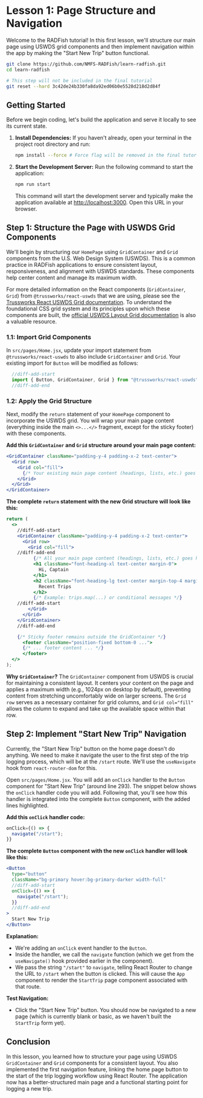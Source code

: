 
# Lesson 1: Page Structure and Navigation

Welcome to the RADFish tutorial! In this first lesson, we'll structure our main page using USWDS grid components and then implement navigation within the app by making the "Start New Trip" button functional.

```sh
git clone https://github.com/NMFS-RADFish/learn-radfish.git
cd learn-radfish

# This step will not be included in the final tutorial
git reset --hard 3c42de24b330fa8da92ed06b0e5528d218d2d84f
```

## Getting Started

Before we begin coding, let's build the application and serve it locally to see its current state.

1.  **Install Dependencies:** If you haven't already, open your terminal in the project root directory and run:
    ```bash
    npm install --force # Force flag will be removed in the final tutorial
    ```
2.  **Start the Development Server:** Run the following command to start the application:
    ```bash
    npm run start
    ```
    This command will start the development server and typically make the application available at [http://localhost:3000](http://localhost:3000). Open this URL in your browser.

## Step 1: Structure the Page with USWDS Grid Components

We'll begin by structuring our `HomePage` using `GridContainer` and `Grid` components from the U.S. Web Design System (USWDS). This is a common practice in RADFish applications to ensure consistent layout, responsiveness, and alignment with USWDS standards. These components help center content and manage its maximum width.

For more detailed information on the React components (`GridContainer`, `Grid`) from `@trussworks/react-uswds` that we are using, please see the [Trussworks React USWDS Grid documentation](https://trussworks.github.io/react-uswds/?path=/docs/components-grid--docs). To understand the foundational CSS grid system and its principles upon which these components are built, the [official USWDS Layout Grid documentation](https://designsystem.digital.gov/utilities/layout-grid/) is also a valuable resource.

### 1.1: Import Grid Components

In `src/pages/Home.jsx`, update your import statement from `@trussworks/react-uswds` to also include `GridContainer` and `Grid`. Your existing import for `Button` will be modified as follows:

```jsx title="src/pages/Home.jsx" showLineNumbers=5
  //diff-add-start
  import { Button, GridContainer, Grid } from "@trussworks/react-uswds";
  //diff-add-end
```

### 1.2: Apply the Grid Structure

Next, modify the `return` statement of your `HomePage` component to incorporate the USWDS grid. You will wrap your main page content (everything inside the main `<>...</>` fragment, except for the sticky footer) with these components.

**Add this `GridContainer` and `Grid` structure around your main page content:**
```jsx
<GridContainer className="padding-y-4 padding-x-2 text-center">
  <Grid row>
    <Grid col="fill">
      {/* Your existing main page content (headings, lists, etc.) goes here */}
    </Grid>
  </Grid>
</GridContainer>
```

**The complete `return` statement with the new Grid structure will look like this:**
```jsx title="src/pages/Home.jsx" showLineNumbers=222
return (
  <>
    //diff-add-start
    <GridContainer className="padding-y-4 padding-x-2 text-center">
      <Grid row>
        <Grid col="fill">
    //diff-add-end
          {/* All your main page content (headings, lists, etc.) goes here */}
          <h1 className="font-heading-xl text-center margin-0">
            Hi, Captain
          </h1>
          <h2 className="font-heading-lg text-center margin-top-4 margin-bottom-2">
            Recent Trips
          </h2>
          {/* Example: trips.map(...) or conditional messages */}
    //diff-add-start
        </Grid>
      </Grid>
    </GridContainer>
    //diff-add-end

    {/* Sticky footer remains outside the GridContainer */}
      <footer className="position-fixed bottom-0 ...">
      {/* ... footer content ... */}
      </footer>
  </>
);
```

**Why `GridContainer`?**
The `GridContainer` component from USWDS is crucial for maintaining a consistent layout. It centers your content on the page and applies a maximum width (e.g., 1024px on desktop by default), preventing content from stretching uncomfortably wide on larger screens. The `Grid row` serves as a necessary container for grid columns, and `Grid col="fill"` allows the column to expand and take up the available space within that row.

## Step 2: Implement "Start New Trip" Navigation

Currently, the "Start New Trip" button on the home page doesn't do anything. We need to make it navigate the user to the first step of the trip logging process, which will be at the `/start` route. We'll use the `useNavigate` hook from `react-router-dom` for this.

Open `src/pages/Home.jsx`. You will add an `onClick` handler to the `Button` component for "Start New Trip" (around line 293). The snippet below shows the `onClick` handler code you will add. Following that, you'll see how this handler is integrated into the complete `Button` component, with the added lines highlighted.

**Add this `onClick` handler code:**
```jsx
onClick={() => {
  navigate("/start");
}}
```

**The complete `Button` component with the new `onClick` handler will look like this:**
```jsx title="src/pages/Home.jsx" showLineNumbers=293
<Button
  type="button"
  className="bg-primary hover:bg-primary-darker width-full"
  //diff-add-start
  onClick={() => {
    navigate("/start");
  }}
  //diff-add-end
>
  Start New Trip
</Button>
```

**Explanation:**
*   We're adding an `onClick` event handler to the `Button`.
*   Inside the handler, we call the `navigate` function (which we get from the `useNavigate()` hook provided earlier in the component).
*   We pass the string `"/start"` to `navigate`, telling React Router to change the URL to `/start` when the button is clicked. This will cause the `App` component to render the `StartTrip` page component associated with that route.

**Test Navigation:**
*   Click the "Start New Trip" button. You should now be navigated to a new page (which is currently blank or basic, as we haven't built the `StartTrip` form yet).

## Conclusion

In this lesson, you learned how to structure your page using USWDS `GridContainer` and `Grid` components for a consistent layout. You also implemented the first navigation feature, linking the home page button to the start of the trip logging workflow using React Router. The application now has a better-structured main page and a functional starting point for logging a new trip.